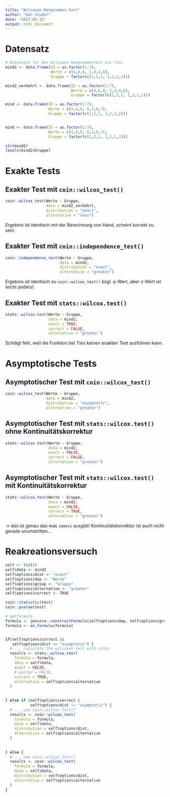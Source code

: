 ```yaml
---
title: "Wilcoxon Rangsummen-Test"
author: "Dan Studer"
date: "2023-03-22"
output: html_document
---
```


# Datensatz
```r
# Datensatz für den Wilcoxon Rangsummentest mit Ties
mind2 <- data.frame(ID = as.factor(1:7),
                    Werte = c(4,6,8, 2,4,4,6), 
                    Gruppe = factor(c(1,1,1, 2,2,2,2)))

mind2_verkehrt <- data.frame(ID = as.factor(1:7),
                             Werte = c(4,6,8, 2,4,4,6), 
                             Gruppe = factor(c(2,2,2, 1,1,1,1)))

mind <- data.frame(ID = as.factor(1:7),
                   Werte = c(1,4,9, 8,3,6,7), 
                   Gruppe = factor(c(1,1,1, 2,2,2,2)))


mind <- data.frame(ID = as.factor(1:7),
                   Werte = c(1,4,9, 8,3,6,7), 
                   Gruppe = factor(c(2,2,2, 1,1,1,1)))

```

```r
str(mind2)
levels(mind2$Gruppe)
```

# Exakte Tests
## Exakter Test mit `coin::wilcox_test()`
```r
coin::wilcox_test(Werte ~ Gruppe, 
                  data = mind2_verkehrt, 
                  distribution = "exact", 
                  alternative = "less")
```
Ergebnis ist identisch mit der Berechnung von Hand, scheint korrekt zu sein.


## Exakter Test mit `coin::independence_test()`
```r
coin::independence_test(Werte ~ Gruppe, 
                        data = mind2, 
                        distribution = "exact", 
                        alternative = "greater")
```
Ergebnis ist identisch zu `coin::wilcox_test()` bzgl. p-Wert, aber z-Wert ist leicht anders!.


## Exakter Test mit `stats::wilcox.test()`
```r
stats::wilcox.test(Werte ~ Gruppe,
                   data = mind2,
                   exact = TRUE,
                   correct = FALSE,
                   alternative = "greater")
```

Schlägt fehl, weil die Funktion bei Ties keinen exakten Test ausführen kann.









# Asymptotische Tests
## Asymptotischer Test mit `coin::wilcox_test()`
```r
coin::wilcox_test(Werte ~ Gruppe, 
                  data = mind2, 
                  distribution = "asymptotic", 
                  alternative = "greater")
```

## Asymptotischer Test mit `stats::wilcox.test()` ohne Kontinuitätskorrektur
```r
stats::wilcox.test(Werte ~ Gruppe,
                   data = mind2,
                   exact = FALSE,
                   correct = FALSE,
                   alternative = "greater")
```
## Asymptotischer Test mit `stats::wilcox.test()` mit Kontinuitätskorrektur
```r
stats::wilcox.test(Werte ~ Gruppe,
                   data = mind2,
                   exact = FALSE,
                   correct = TRUE,
                   alternative = "greater")
```

-> das ist genau das was `Jamovi` ausgibt! Kontinuitätskorrektur ist auch nicht gerade unumstritten...













# Reakreationsversuch

```r
self <- list()
self$data <- mind2
self$options$dist <- "exact"
self$options$dep <- "Werte"
self$options$group <- "Gruppe"
self$options$alternative <- "greater"
self$options$correct <- TRUE
```

```r
coin::statistic(test)
coin::pvalue(test)
```


```r
# getformula
formula <- jmvcore::constructFormula(self$options$dep, self$options$group)
formula <- as.formula(formula)


if(self$options$correct &&
   self$options$dist == "asymptotic") {
  # ... calculate the wilcoxon test with stats
  results <- stats::wilcox.test(
    formula = formula,
    data = self$data,
    exact = FALSE,
    # paired = FALSE,
    correct = TRUE,
    alternative = self$options$alternative
  )
  
  
} else if (self$options$correct &
           self$options$dist != "asymptotic") {
  # ... use coin::wilcox_test()
  results <- coin::wilcox_test(
    formula = formula,
    data = self$data,
    distribution = self$options$dist,
    alternative = self$options$alternative
  )
  
  
} else {
  # ... use coin::wilcox_test()
  results <- coin::wilcox_test(
    formula = formula,
    data = self$data,
    distribution = self$options$dist,
    alternative = self$options$alternative
  )
}

```








